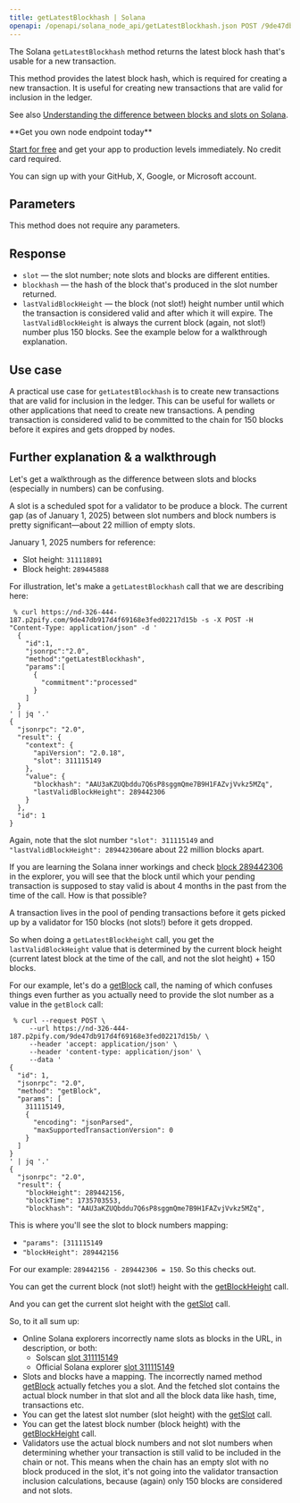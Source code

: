 ```yaml
---
title: getLatestBlockhash | Solana
openapi: /openapi/solana_node_api/getLatestBlockhash.json POST /9de47db917d4f69168e3fed02217d15b
---
```


The Solana `getLatestBlockhash` method returns the latest block hash that's usable for a new transaction.

This method provides the latest block hash, which is required for creating a new transaction. It is useful for creating new transactions that are valid for inclusion in the ledger.

See also [Understanding the difference between blocks and slots on Solana](/docs/understanding-the-difference-between-blocks-and-slots-on-solana).

<Check>
**Get you own node endpoint today**

[Start for free](https://console.chainstack.com/) and get your app to production levels immediately. No credit card required.

You can sign up with your GitHub, X, Google, or Microsoft account.
</Check>


## Parameters

This method does not require any parameters.

## Response

* `slot` — the slot number; note slots and blocks are different entities.
* `blockhash` — the hash of the block that's produced in the slot number returned.
* `lastValidBlockHeight` — the block (not slot!) height number until which the transaction is considered valid and after which it will expire. The `lastValidBlockHeight` is always the current block (again, not slot!) number plus 150 blocks. See the example below for a walkthrough explanation.

## Use case

A practical use case for `getLatestBlockhash` is to create new transactions that are valid for inclusion in the ledger. This can be useful for wallets or other applications that need to create new transactions. A pending transaction is considered valid to be committed to the chain for 150 blocks before it expires and gets dropped by nodes.

## Further explanation & a walkthrough

Let's get a walkthrough as the difference between slots and blocks (especially in numbers) can be confusing.

A slot is a scheduled spot for a validator to be produce a block. The current gap (as of January 1, 2025) between slot numbers and block numbers is pretty significant—about 22 million of empty slots.

January 1, 2025 numbers for reference:

* Slot height: `311118891`
* Block height: `289445888`

For illustration, let's make a `getLatestBlockhash` call that we are describing here:

```shell Shell
 % curl https://nd-326-444-187.p2pify.com/9de47db917d4f69168e3fed02217d15b -s -X POST -H "Content-Type: application/json" -d '
  {
    "id":1,
    "jsonrpc":"2.0",
    "method":"getLatestBlockhash",
    "params":[
      {
        "commitment":"processed"
      }
    ]
  }
' | jq '.'
{
  "jsonrpc": "2.0",
  "result": {
    "context": {
      "apiVersion": "2.0.18",
      "slot": 311115149
    },
    "value": {
      "blockhash": "AAU3aKZUQbddu7Q6sP8sggmQme7B9H1FAZvjVvkz5MZq",
      "lastValidBlockHeight": 289442306
    }
  },
  "id": 1
}
```


Again, note that the slot number `"slot": 311115149` and `"lastValidBlockHeight": 289442306`are about 22 million blocks apart.

If you are learning the Solana inner workings and check [block 289442306](https://explorer.solana.com/block/289442306) in the explorer, you will see that the block until which your pending transaction is supposed to stay valid is about 4 months in the past from the time of the call. How is that possible?

A transaction lives in the pool of pending transactions before it gets picked up by a validator for 150 blocks (not slots!) before it gets dropped.

So when doing a `getLatestBlockheight` call, you get the `lastValidBlockHeight` value that is determined by the current block height (current latest block at the time of the call, and not the slot height) + 150 blocks.

For our example, let's do a [getBlock](/reference/solana-getblocks) call, the naming of which confuses things even further as you actually need to provide the slot number as a value in the `getBlock` call:

```shell Shell
 % curl --request POST \
     --url https://nd-326-444-187.p2pify.com/9de47db917d4f69168e3fed02217d15b/ \
     --header 'accept: application/json' \
     --header 'content-type: application/json' \
     --data '
{
  "id": 1,
  "jsonrpc": "2.0",
  "method": "getBlock",
  "params": [
    311115149,
    {
      "encoding": "jsonParsed",
      "maxSupportedTransactionVersion": 0
    }
  ]
}
' | jq '.'
{
  "jsonrpc": "2.0",
  "result": {
    "blockHeight": 289442156,
    "blockTime": 1735703553,
    "blockhash": "AAU3aKZUQbddu7Q6sP8sggmQme7B9H1FAZvjVvkz5MZq",
```


This is where you'll see the slot to block numbers mapping:

* `"params": [311115149`
* `"blockHeight": 289442156`

For our example: `289442156 - 289442306 = 150`. So this checks out.

You can get the current block (not slot!) height with the [getBlockHeight](/reference/solana-getblockheight) call.

And you can get the current slot height with the [getSlot](/reference/solana-getslot) call.

So, to it all sum up:

* Online Solana explorers incorrectly name slots as blocks in the URL, in description, or both:
  + Solscan [slot 311115149](https://solscan.io/block/311115149)
  + Official Solana explorer [slot 311115149](https://explorer.solana.com/block/311115149)
* Slots and blocks have a mapping. The incorrectly named method [getBlock](/reference/solana-getblocks) actually fetches you a slot. And the fetched slot contains the actual block number in that slot and all the block data like hash, time, transactions etc.
* You can get the latest slot number (slot height) with the [getSlot](/reference/solana-getslot) call.
* You can get the latest block number (block height) with the [getBlockHeight](/reference/solana-getblockheight) call.
* Validators use the actual block numbers and not slot numbers when determining whether your transaction is still valid to be included in the chain or not. This means when the chain has an empty slot with no block produced in the slot, it's not going into the validator transaction inclusion calculations, because (again) only 150 blocks are considered and not slots.
